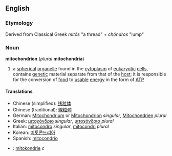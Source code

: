 ==English==
===Etymology===
Derived from Classical Greek ''mitós'' "a thread" + ''chóndros'' "lump"

===Noun===
{{wikipedia}}
''' mitochondrion ''' (''plural'' ''' mitochondria ''')
# a [[spherical]] [[organelle]] found in the [[cytoplasm]] of [[eukaryotic]] [[cell]]s, contains [[genetic]] material separate from that of the [[host]]; it is responsible for the conversion of [[food]] to [[usable]] [[energy]] in the form of [[ATP]]

====Translations====
*Chinese (simplified): [[线粒体]]
*Chinese (traditional): [[線粒體]]
*German: [[Mitochondrium]] or [[Mitochondrion]] ''singular'', [[Mitochondrien]] ''plural''
*Greek: [[μιτοχόνδριο]] ''singular'', [[μιτοχόνδρια]] ''plural''
*Italian: [[mitocondro]] ''singular'', [[mitocondri]] ''plural''
*Korean: [[미토콘드리아]]
*Spanish: [[mitocondrio]]
*{{sv}}: [[mitokondrie]] ''c''